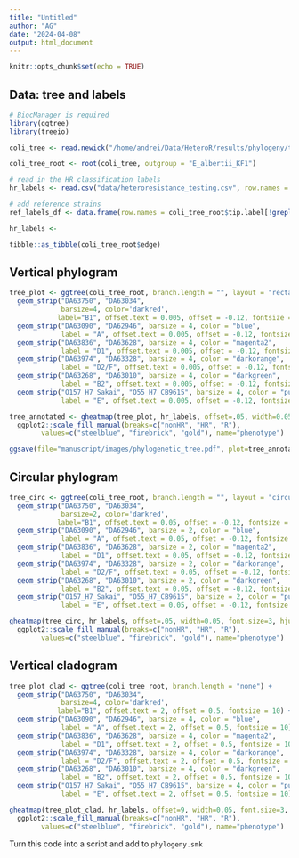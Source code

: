 ```yaml
---
title: "Untitled"
author: "AG"
date: "2024-04-08"
output: html_document
---
```


```r
knitr::opts_chunk$set(echo = TRUE)
```

## Data: tree and labels

```r
# BiocManager is required
library(ggtree)
library(treeio)

coli_tree <- read.newick("/home/andrei/Data/HeteroR/results/phylogeny/tree/core_genome.contree", node.label = 'label')

coli_tree_root <- root(coli_tree, outgroup = "E_albertii_KF1")

# read in the HR classification labels
hr_labels <- read.csv("data/heteroresistance_testing.csv", row.names = 1)

# add reference strains
ref_labels_df <- data.frame(row.names = coli_tree_root$tip.label[!grepl("DA", coli_tree_root$tip.label)], 'resistance' = rep("ref", 31))

hr_labels <- 
```

```r
tibble::as_tibble(coli_tree_root$edge)
```

## Vertical phylogram

```r
tree_plot <- ggtree(coli_tree_root, branch.length = "", layout = "rectangular", ladderize = TRUE, size = .6) + 
  geom_strip("DA63750", "DA63034", 
             barsize=4, color='darkred',
            label="B1", offset.text = 0.005, offset = -0.12, fontsize = 10) +
  geom_strip("DA63090", "DA62946", barsize = 4, color = "blue",
             label = "A", offset.text = 0.005, offset = -0.12, fontsize = 10) +
  geom_strip("DA63836", "DA63628", barsize = 4, color = "magenta2",
             label = "D1", offset.text = 0.005, offset = -0.12, fontsize = 10) +
  geom_strip("DA63974", "DA63328", barsize = 4, color = "darkorange",
             label = "D2/F", offset.text = 0.005, offset = -0.12, fontsize = 10, extend = T) +
  geom_strip("DA63268", "DA63010", barsize = 4, color = "darkgreen",
             label = "B2", offset.text = 0.005, offset = -0.12, fontsize = 10) +
  geom_strip("O157_H7_Sakai", "O55_H7_CB9615", barsize = 4, color = "purple",
             label = "E", offset.text = 0.005, offset = -0.12, fontsize = 7)

tree_annotated <- gheatmap(tree_plot, hr_labels, offset=.05, width=0.05, font.size=3, hjust=0, colnames = FALSE) +
  ggplot2::scale_fill_manual(breaks=c("nonHR", "HR", "R"), 
        values=c("steelblue", "firebrick", "gold"), name="phenotype")

ggsave(file="manuscript/images/phylogenetic_tree.pdf", plot=tree_annotated, width = 8, height=12, units = "in")
```

## Circular phylogram

```r
tree_circ <- ggtree(coli_tree_root, branch.length = "", layout = "circular") + 
  geom_strip("DA63750", "DA63034", 
             barsize=2, color='darkred',
            label="B1", offset.text = 0.05, offset = -0.12, fontsize = 10) +
  geom_strip("DA63090", "DA62946", barsize = 2, color = "blue",
             label = "A", offset.text = 0.05, offset = -0.12, fontsize = 10) +
  geom_strip("DA63836", "DA63628", barsize = 2, color = "magenta2",
             label = "D1", offset.text = 0.05, offset = -0.12, fontsize = 10) +
  geom_strip("DA63974", "DA63328", barsize = 2, color = "darkorange",
             label = "D2/F", offset.text = 0.05, offset = -0.12, fontsize = 10, extend = F) +
  geom_strip("DA63268", "DA63010", barsize = 2, color = "darkgreen",
             label = "B2", offset.text = 0.05, offset = -0.12, fontsize = 10) +
  geom_strip("O157_H7_Sakai", "O55_H7_CB9615", barsize = 2, color = "purple",
             label = "E", offset.text = 0.05, offset = -0.12, fontsize = 10) 

gheatmap(tree_circ, hr_labels, offset=.05, width=0.05, font.size=3, hjust=0, colnames = FALSE) +
  ggplot2::scale_fill_manual(breaks=c("nonHR", "HR", "R"), 
        values=c("steelblue", "firebrick", "gold"), name="phenotype")

```

## Vertical cladogram

```r
tree_plot_clad <- ggtree(coli_tree_root, branch.length = "none") + 
  geom_strip("DA63750", "DA63034", 
             barsize=4, color='darkred',
            label="B1", offset.text = 2, offset = 0.5, fontsize = 10) +
  geom_strip("DA63090", "DA62946", barsize = 4, color = "blue",
             label = "A", offset.text = 2, offset = 0.5, fontsize = 10) +
  geom_strip("DA63836", "DA63628", barsize = 4, color = "magenta2",
             label = "D1", offset.text = 2, offset = 0.5, fontsize = 10) +
  geom_strip("DA63974", "DA63328", barsize = 4, color = "darkorange",
             label = "D2/F", offset.text = 2, offset = 0.5, fontsize = 10, extend = T) +
  geom_strip("DA63268", "DA63010", barsize = 4, color = "darkgreen",
             label = "B2", offset.text = 2, offset = 0.5, fontsize = 10) +
  geom_strip("O157_H7_Sakai", "O55_H7_CB9615", barsize = 4, color = "purple",
             label = "E", offset.text = 2, offset = 0.5, fontsize = 10)

gheatmap(tree_plot_clad, hr_labels, offset=9, width=0.05, font.size=3, hjust=0, colnames = FALSE) +
  ggplot2::scale_fill_manual(breaks=c("nonHR", "HR", "R"), 
        values=c("steelblue", "firebrick", "gold"), name="phenotype")
```


Turn this code into a script and add to `phylogeny.smk`

